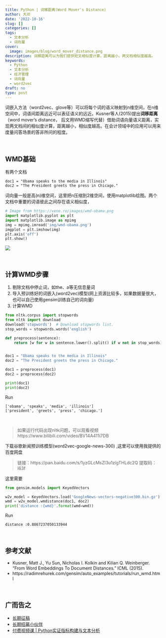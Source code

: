 ---
title: Python | 词移距离(Word Mover's Distance)
author: 大邓
date: '2022-10-16'
slug: []
categories: []
tags:
  - 文本分析
  - 词向量
cover:
  image: images/blog/word_mover_distance.png
description: 词移距离可以为我们提供短文相似度计算，距离越小，两文档相似度越高。
keywords:
  - Python
  - 文本分析
  - 经济管理
  - 词向量
  - word2vec
draft: no
type: post
---


词嵌入方法（word2vec、glove等）可以将每个词的语义映射到n维空间，在n维空间中，词语间距离远近可以表征语义的远近。Kusner等人(2015)提出**词移距离**（word mover's distance， 后文用WMD缩写代替）借助词语向量语义距离，实现两文档间的相似度计算，距离越小，相似度越高。在会计领域中的应用可以用来度量问答场景的答非所问的程度。

<br>

## WMD基础

有两个文档

```
doc1 = "Obama speaks to the media in Illinois"
doc2 = "The President greets the press in Chicago."
```

词向量一般是高(n)维空间，这里把n压缩到2维空间，使用matplotlib绘图。两个文档中重要的词语彼此之间存在语义相似度，

```{python}
# Image from https://vene.ro/images/wmd-obama.png
import matplotlib.pyplot as plt
import matplotlib.image as mpimg
img = mpimg.imread('img/wmd-obama.png')
imgplot = plt.imshow(img)
plt.axis('off')
plt.show()
```

![](img/wmd-obama.png)

<br>

## 计算WMD步骤

1. 剔除文档中停止词，如the、a等无信息量词
2. 导入预训练好的词嵌入(word2vec)模型(网上资源比较多，如果数据量很大，也可以自己使用gensim训练自己的词向量)
3. 计算WMD



```python
from nltk.corpus import stopwords
from nltk import download
download('stopwords')  # Download stopwords list.
stop_words = stopwords.words('english')

def preprocess(sentence):
    return [w for w in sentence.lower().split() if w not in stop_words]


doc1 = "Obama speaks to the media in Illinois"
doc2 = "The President greets the press in Chicago."

doc1 = preprocess(doc1)
doc2 = preprocess(doc2)

print(doc1)
print(doc2)
```

Run

```
['obama', 'speaks', 'media', 'illinois']
['president', 'greets', 'press', 'chicago.']
```

<br>


>如果运行代码出现nltk问题，可以观看视频 https://www.bilibili.com/video/BV14A411i7DB 


下载谷歌新闻预训练模型(word2vec-google-news-300) ,这里可以使用我提供的百度网盘


>链接：https://pan.baidu.com/s/1yzGLcMsZl3u1zigTHLdc2Q 
提取码：l63f 


这里需要

```python
from gensim.models import KeyedVectors

w2v_model = KeyedVectors.load('GoogleNews-vectors-negative300.bin.gz')
wmd = w2v_model.wmdistance(doc1, doc2)
print('distance :{wmd}'.format(wmd=wmd))
```
Run

```
distance :0.8867237050133944
```


<br>

## 参考文献
- Kusner, Matt J., Yu Sun, Nicholas I. Kolkin and Kilian Q. Weinberger. “From Word Embeddings To Document Distances.” ICML (2015).
- https://radimrehurek.com/gensim/auto_examples/tutorials/run_wmd.html



<br>

## 广而告之

-   [长期征稿](https://hidadeng.github.io/blog/call_for_paper/)
-   [长期招募小伙伴](https://hidadeng.github.io/blog/we_need_you/)
-   [付费视频课 | Python实证指标构建与文本分析](https://hidadeng.github.io/blog/management_python_course/)
